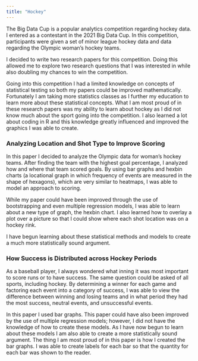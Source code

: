 ```yaml
---
title: "Hockey"
---
```


The Big Data Cup is a popular analytics competition regarding hockey data. I entered as a contestant in the 2021 Big Data Cup. In this competition, participants were given a set of minor league hockey data and data regarding the Olympic woman's hockey teams.

I decided to write two research papers for this competition. Doing this allowed me to explore two research questions that I was interested in while also doubling my chances to win the competition.

Going into this competition I had a limited knowledge on concepts of statistical testing so both my papers could be improved mathematically. Fortunately I am taking more statistics classes as I further my education to learn more about these statistical concepts. What I am most proud of in these research papers was my ability to learn about hockey as I did not know much about the sport going into the competition. I also learned a lot about coding in R and this knowledge greatly influenced and improved the graphics I was able to create.

### Analyzing Location and Shot Type to Improve Scoring

In this paper I decided to analyze the Olympic data for woman's hockey teams. After finding the team with the highest goal percentage, I analyzed how and where that team scored goals. By using bar graphs and hexbin charts (a locational graph in which frequency of events are measured in the shape of hexagons), which are very similar to heatmaps, I was able to model an approach to scoring.

While my paper could have been improved through the use of bootstrapping and even multiple regression models, I was able to learn about a new type of graph, the hexbin chart. I also learned how to overlay a plot over a picture so that I could show where each shot location was on a hockey rink.

I have begun learning about these statistical methods and models to create a much more statistically sound argument.

### How Success is Distributed across Hockey Periods

As a baseball player, I always wondered what inning it was most important to score runs or to have success. The same question could be asked of all sports, including hockey. By determining a winner for each game and factoring each event into a category of success, I was able to view the difference between winning and losing teams and in what period they had the most success, neutral events, and unsuccessful events.

In this paper I used bar graphs. This paper could have also been improved by the use of multiple regression models; however, I did not have the knowledge of how to create these models. As I have now begun to learn about these models I am also able to create a more statistically sound argument. The thing I am most proud of in this paper is how I created the bar graphs. I was able to create labels for each bar so that the quantity for each bar was shown to the reader.